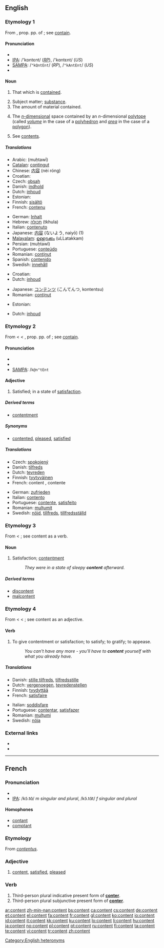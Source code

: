 {{wikipedia}}
==English==

===Etymology 1===
From {{etyl|la}} {{term|contentus||satisfied, content}}, prop. pp. of {{term|continere||to hold in, contain}}; see [[contain]].

====Pronunciation====
* {{enPR|kŏn'tĕnt}}
* [[IPA]]: /'kɒntɛnt/ (''[[RP]]''), /'kɑntɛnt/ (''US'')
* [[SAMPA]]: /<tt>"kQntEnt</tt>/ (''RP''), /<tt>"kAntEnt</tt>/ (''US'')
* {{audio|en-us-content.ogg|Audio (US)}}

====Noun====
{{en-noun|s|-}}

# {{uncountable}} That which is [[contain]]ed.
# Subject matter; [[substance]].
# The amount of material contained.
# {{mathematics}} The [[n-dimensional|''n''-dimensional]] space contained by an ''n''-dimensional [[polytope]] (called ''[[volume]]'' in the case of a [[polyhedron]] and ''[[area]]'' in the case of a [[polygon]]).
# See [[contents]].

=====Translations=====
{{trans-top|that which is contained}}
* Arabic: {{Arab|[[محتوى]]}} (muḥtawī)
* [[Catalan]]: [[contingut]] {{m}}
* Chinese: [[内容]] (nèi róng)
* Croatian: {{t|hr|sadržaj|alt=sȁdržāj|m}}
* Czech: [[obsah]] {{m}}
* Danish: [[indhold]] {{n}}
* Dutch: [[inhoud]] {{m}}
* Estonian: {{t|et|sisu}}
* Finnish: [[sisältö]]
* French: [[contenu]] {{m}}
{{trans-mid}}
* German: [[Inhalt]] {{m}}
* Hebrew: [[תכולה]] (tkhula) {{f}}
* Italian: [[contenuto]] {{m}}
* Japanese: [[内容]] (ないよう, naiyō) (1)
* [[Malayalam]]: [[ഉള്ളടക്കം]] (uLLatakkam)
* Persian: {{fa-Arab|[[محتوی]]}} (muḥtawī)
* Portuguese: [[conteúdo]] {{m}}
* Romanian: [[conţinut]] {{n}}
* Spanish: [[contenido]] {{m}}
* Swedish: [[innehåll]] {{n}}
{{trans-bottom}}

{{trans-top|subject matter}}
* Croatian: {{t|hr|sadržaj|alt=sȁdržāj|m}}
* Dutch: [[inhoud]] {{m}}
{{trans-mid}}
* Japanese: [[コンテンツ]] (こんてんつ, kontentsu)
* Romanian: [[conţinut]] {{n}}
{{trans-bottom}}

{{trans-top|the amount of material contained}}
* Estonian: {{t|et|sisaldus}}
{{trans-mid}}
{{trans-bottom}}

{{trans-top|mathematics: space contained by a polytope}}
* Dutch: [[inhoud]] {{m}}
{{trans-mid}}
{{trans-bottom}}

===Etymology 2===
From {{etyl|enm}} < {{etyl|fro}} {{term|content|lang=fro}} < {{etyl|la}} {{term|contentus||satisfied, content}}, prop. pp. of {{term|continere||to hold in, contain}}; see [[contain]].

====Pronunciation====
* {{enPR|kəntĕnt'}}
* {{IPA|/kən'tɛnt/}}
* [[SAMPA]]: /<tt>k@n"tEnt</tt>

====Adjective====
{{en-adj}}

# {{context|used only as a copula with '''be'''}} Satisfied; in a state of [[satisfaction]].

=====Derived terms=====
* [[contentment]]

=====Synonyms=====
* {{sense|satisfied}} [[contented]], [[pleased]], [[satisfied]]

=====Translations=====
{{trans-top|satisfied}}
* Czech: [[spokojený]] {{m}}
* Danish: [[tilfreds]]
* Dutch: [[tevreden]]
* Finnish: [[tyytyväinen]]
* French: content {{m}}, contente {{f}}
{{trans-mid}}
* German: [[zufrieden]]
* Italian: [[contento]]
* Portuguese: [[contente]], [[satisfeito]]
* Romanian: [[mulţumit]]
* Swedish: [[nöjd]], [[tillfreds]], [[tillfredsställd]]
{{trans-bottom}}

===Etymology 3===
From {{etyl|fro}} {{term|contente||content, contentment}} < {{term|contenter}}; see content as a verb.

====Noun====
{{en-noun}}

# Satisfaction; [[contentment]]
#: ''They were in a state of sleepy '''content''' afterward.''

=====Derived terms=====
* [[discontent]]
* [[malcontent]]

===Etymology 4===
From {{etyl|fro}} {{term|contenter}} < {{ML.}} {{term|contentare||to satisfy}} < {{etyl|la}} {{term|contentus||satisfied, content}}; see content as an adjective.

====Verb====
{{en-verb}}

# {{transitive}} To give contentment or satisfaction; to satisfy; to gratify; to appease.
#: ''You can't have any more - you'll have to '''content''' yourself with what you already have.''

=====Translations=====
{{trans-top|satisfy}}
* Danish: [[stille tilfreds]], [[tilfredsstille]]
* Dutch: [[vergenoegen]], [[tevredenstellen]]
* Finnish: [[tyydyttää]]
* French: [[satisfaire]]
{{trans-mid}}
* Italian: [[soddisfare]]
* Portuguese: [[contentar]], [[satisfazer]]
* Romanian: [[mulţumi]]
* Swedish: [[nöja]]
{{trans-bottom}}

===External links===
* {{R:Webster 1913}}
* {{R:Century 1911}}

[[Category:English heteronyms]]

----

==French==

===Pronunciation===
* {{audio|Fr-content.ogg|audio}}
* [[IPA]]: /kɔ̃.tɑ̃/ ''m singular and plural'', /kɔ̃.tɑ̃t/ ''f singular and plural''

====Homophones====
* [[contant]]
* [[comptant]]

===Etymology===
From {{etyl|la}} ''[[contentus]]''.

===Adjective===
{{fr-adj}}

# [[#English|content]], [[satisfied]], [[pleased]]

===Verb===
{{infl|fr|verb form}}

# Third-person plural indicative present form of '''[[conter]]'''.
# Third-person plural subjunctive present form of '''[[conter]]'''.

[[ar:content]]
[[zh-min-nan:content]]
[[bs:content]]
[[ca:content]]
[[cs:content]]
[[de:content]]
[[et:content]]
[[el:content]]
[[fa:content]]
[[fr:content]]
[[gl:content]]
[[ko:content]]
[[io:content]]
[[id:content]]
[[it:content]]
[[kk:content]]
[[ku:content]]
[[lo:content]]
[[li:content]]
[[hu:content]]
[[ja:content]]
[[no:content]]
[[pl:content]]
[[pt:content]]
[[ru:content]]
[[fi:content]]
[[ta:content]]
[[te:content]]
[[vi:content]]
[[tr:content]]
[[zh:content]]